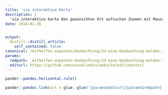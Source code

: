 ```yaml
---
title: 'via interaktive Karte'
description: |
  'via interaktive Karte Den gewünschten Ort aufsuchen Zoomen mit Mausrad oder + / -  geografische Namen oder Adressen mit Suchfeld in Kopfzeile finden  Bei Bedarf unter "Grundkarte" in Kopfzeile den Kartentyp wechseln In der Kopfzeile rechts oben auf "Smart Editor" klicken Die gesichtete Tierart anklicken, wieder loslassen und am gewünschten Ort platzieren. möglichst präzise Angaben und Kontaktmöglichkeit in Maske eintippen. Unter Anlagen können Sie gerne auch ein Bild/Video anhängen. Speichern. Die eigene Sichtungsmeldung verschwindet gleich nach der Erfassung. Sie wird innert einem Monat validiert und danach (ohne ihre Kontaktangaben!) öffentlich angezeigt. Bei den weiteren Farbpunkten auf der Karte handelt es sich ebenfalls um Sichtungsmeldungen. Mit den weiteren Funktionen in der Kopfzeile können Sie übrigens auch Abfragen tätigen und andere Infos anzeigen. Der Layer "Korridore und Patches" bildet eine unserer Planungsgrundlagen.  '
date: 2014-01-26


output:
  distill::distill_article:
    self_contained: false
canonical: /mithelfen-anpacken/beobachtung/33-eine-beobachtung-melden-3
params:
  rmdpath: _mithelfen-anpacken-beobachtung/33-eine-beobachtung-melden-3/33-eine-beobachtung-melden-3.Rmd
  editurl: https://github.com/wieselundco/website/edit/master/
---
```







```r
pander::pandoc.horizontal.rule()

pander::pandoc.link(url = glue::glue('{params$editurl}{params$rmdpath}'),text = 'Artikel bearbeiten')
```

<!--http://wieselundco.ch/mithelfen-anpacken/beobachtung/33-eine-beobachtung-melden-3-->
